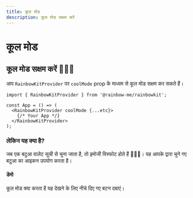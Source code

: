 ```yaml
---
title: कूल मोड
description: कूल मोड सक्षम करें
---
```


# कूल मोड

## कूल मोड सक्षम करें 🌈🌈🌈

आप `RainbowKitProvider` पर `coolMode` prop के माध्यम से कूल मोड सक्षम कर सकते हैं।

```tsx
import { RainbowKitProvider } from '@rainbow-me/rainbowkit';

const App = () => (
  <RainbowKitProvider coolMode {...etc}>
    {/* Your App */}
  </RainbowKitProvider>
);
```

### लेकिन यह क्या है?

जब एक बटुआ वालेट सूची से चुना जाता है, तो इमोजी विस्फोट होते हैं 🌈🌈🌈। यह आपके द्वारा चुने गए बटुआ का आइकन उपयोग करता है।

#### डेमो

कूल मोड क्या करता है यह देखने के लिए नीचे दिए गए बटन दबाएं।

<CoolMode />
